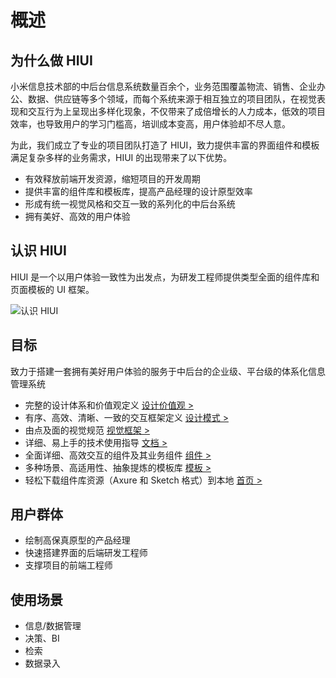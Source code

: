 # 概述

## 为什么做 HIUI

小米信息技术部的中后台信息系统数量百余个，业务范围覆盖物流、销售、企业办公、数据、供应链等多个领域，而每个系统来源于相互独立的项目团队，在视觉表现和交互行为上呈现出多样化现象，不仅带来了成倍增长的人力成本，低效的项目效率，也导致用户的学习门槛高，培训成本变高，用户体验却不尽人意。

为此，我们成立了专业的项目团队打造了 HIUI，致力提供丰富的界面组件和模板满足复杂多样的业务需求，HIUI 的出现带来了以下优势。

- 有效释放前端开发资源，缩短项目的开发周期
- 提供丰富的组件库和模板库，提高产品经理的设计原型效率
- 形成有统一视觉风格和交互一致的系列化的中后台系统
- 拥有美好、高效的用户体验

## 认识 HIUI

HIUI 是一个以用户体验一致性为出发点，为研发工程师提供类型全面的组件库和页面模板的 UI 框架。

<img src="/hiui/static/img/designs/summarize.png" srcSet="/hiui/static/img/designs/summarize@2x.png 2x" alt="认识 HIUI" />

## 目标

致力于搭建一套拥有美好用户体验的服务于中后台的企业级、平台级的体系化信息管理系统

- 完整的设计体系和价值观定义 <a href="./design-values">设计价值观 &gt;</a>
- 有序、高效、清晰、一致的交互框架定义 <a href="./overview">设计模式 &gt;</a>
- 由点及面的视觉规范 <a href="./color">视觉框架 &gt;</a>
- 详细、易上手的技术使用指导 <a href="../docs/quick-start">文档 &gt;</a>
- 全面详细、高效交互的组件及其业务组件 <a href="../docs/quick-start">组件 &gt;</a>
- 多种场景、高适用性、抽象提炼的模板库 <a href="../templates/portal">模板 &gt;</a>
- 轻松下载组件库资源（Axure 和 Sketch 格式）到本地 <a href="https://xiaomi.github.io/hiui/#/zh-CN">首页 &gt;</a>

## 用户群体

- 绘制高保真原型的产品经理
- 快速搭建界面的后端研发工程师
- 支撑项目的前端工程师

## 使用场景

- 信息/数据管理
- 决策、BI
- 检索
- 数据录入
